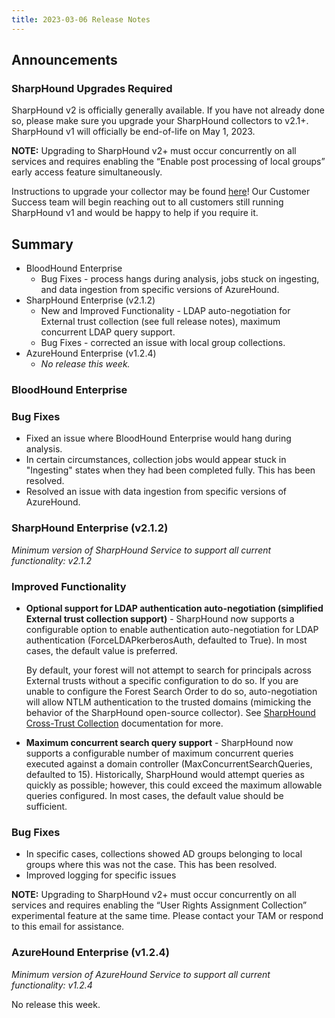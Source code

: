 ```yaml
---
title: 2023-03-06 Release Notes
---
```


## Announcements

### SharpHound Upgrades Required

SharpHound v2 is officially generally available. If you have not already done so, please make sure you upgrade your SharpHound collectors to v2.1+. SharpHound v1 will officially be end-of-life on May 1, 2023.

**NOTE:** Upgrading to SharpHound v2+ must occur concurrently on all services and requires enabling the “Enable post processing of local groups” early access feature simultaneously.

Instructions to upgrade your collector may be found [here](https://support.bloodhoundenterprise.io/hc/en-us/articles/9295247077915)! Our Customer Success team will begin reaching out to all customers still running SharpHound v1 and would be happy to help if you require it.

## Summary

* BloodHound Enterprise
    * Bug Fixes - process hangs during analysis, jobs stuck on ingesting, and data ingestion from specific versions of AzureHound.
* SharpHound Enterprise (v2.1.2)
    * New and Improved Functionality - LDAP auto-negotiation for External trust collection (see full release notes), maximum concurrent LDAP query support.
    * Bug Fixes - corrected an issue with local group collections.
* AzureHound Enterprise (v1.2.4)
    * _No release this week._

### BloodHound Enterprise

### Bug Fixes

* Fixed an issue where BloodHound Enterprise would hang during analysis.
* In certain circumstances, collection jobs would appear stuck in "Ingesting" states when they had been completed fully. This has been resolved.
* Resolved an issue with data ingestion from specific versions of AzureHound.

### SharpHound Enterprise (v2.1.2)

_Minimum version of SharpHound Service to support all current functionality: v2.1.2_

### Improved Functionality

* **Optional support for LDAP authentication auto-negotiation (simplified External trust collection support)** \- SharpHound now supports a configurable option to enable authentication auto-negotiation for LDAP authentication (ForceLDAPkerberosAuth, defaulted to True). In most cases, the default value is preferred.

    By default, your forest will not attempt to search for principals across External trusts without a specific configuration to do so. If you are unable to configure the Forest Search Order to do so, auto-negotiation will allow NTLM authentication to the trusted domains (mimicking the behavior of the SharpHound open-source collector). See [SharpHound Cross-Trust Collection](/hc/en-us/articles/13441761196699) documentation for more.


* **Maximum concurrent search query support** \- SharpHound now supports a configurable number of maximum concurrent queries executed against a domain controller (MaxConcurrentSearchQueries, defaulted to 15). Historically, SharpHound would attempt queries as quickly as possible; however, this could exceed the maximum allowable queries configured. In most cases, the default value should be sufficient.

### Bug Fixes

* In specific cases, collections showed AD groups belonging to local groups where this was not the case. This has been resolved.
* Improved logging for specific issues

**NOTE:** Upgrading to SharpHound v2+ must occur concurrently on all services and requires enabling the “User Rights Assignment Collection” experimental feature at the same time. Please contact your TAM or respond to this email for assistance.

### AzureHound Enterprise (v1.2.4)

_Minimum version of AzureHound Service to support all current functionality: v1.2.4_

No release this week.

